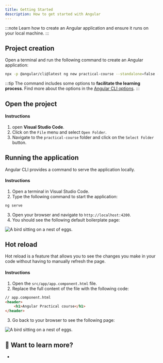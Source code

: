```yaml
---
title: Getting Started
description: How to get started with Angular
---
```



:::note
Learn how to create an Angular application and ensure it runs on your local machine.
:::

## Project creation

Open a terminal and run the following command to create an Angular application:

```bash
npx -p @angular/cli@latest ng new practical-course --standalone=false --style=css --ssr=false --skip-tests=true
```

:::tip
The command includes some options to **facilitate the learning process**.
Find more about the options in the <a href="/practical-course/going-further#angular-cli-options" target="_blank">Angular CLI options</a>.
:::

## Open the project

#### Instructions

1. open **Visual Studio Code**.
2. Click on the `File` menu and select `Open Folder`.
3. Navigate to the `practical-course` folder and click on the `Select Folder` button.

## Running the application

Angular CLI provides a command to serve the application locally.

#### Instructions

1. Open a terminal in Visual Studio Code.
2. Type the following command to start the application:

```bash
ng serve
```

3. Open your browser and navigate to `http://localhost:4200`.
4. You should see the following default boilerplate page:


<Image class="shadow-xl rounded-xl" src={boilerplateImg} alt="A bird sitting on a nest of eggs."/>

## Hot reload

Hot reload is a feature that allows you to see the changes you make in your code without having to manually refresh the page.

#### Instructions

1. Open the `src/app/app.component.html` file.
2. Replace the full content of the file with the following code:

```html
// app.component.html
<header>
    <h1>Angular Practical course</h1>
</header>
```

3. Go back to your browser to see the following page:

<Image class="shadow-xl rounded-xl" src={headerImg} alt="A bird sitting on a nest of eggs."/>


## 🔎 Want to learn more?

-

